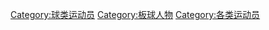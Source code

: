 {{Commonscat|Cricketers}}

[[Category:球类运动员|Category:球类运动员]]
[[Category:板球人物|Category:板球人物]]
[[Category:各类运动员|Category:各类运动员]]